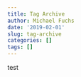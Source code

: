 ```yaml
---
title: Tag Archive
author: Michael Fuchs
date: '2019-02-01'
slug: tag-archive
categories: []
tags: []
---
```




test
